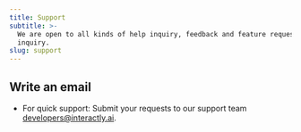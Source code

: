 ```yaml
---
title: Support
subtitle: >-
  We are open to all kinds of help inquiry, feedback and feature request, help
  inquiry.
slug: support
---
```



## Write an email

- For quick support: Submit your requests to our support team developers@interactly.ai.

